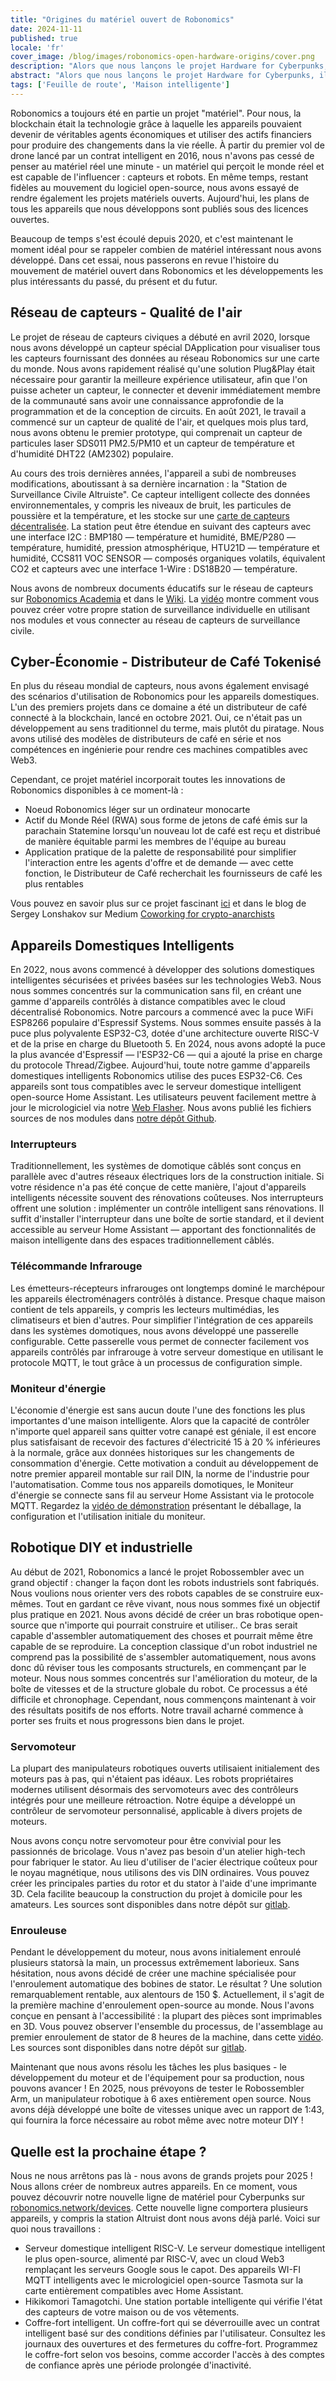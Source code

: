 ```yaml
---
title: "Origines du matériel ouvert de Robonomics"
date: 2024-11-11
published: true
locale: 'fr'
cover_image: /blog/images/robonomics-open-hardware-origins/cover.png
description: "Alors que nous lançons le projet Hardware for Cyberpunks, il est temps de réfléchir à notre parcours matériel depuis 2020. Cet essai explorera le mouvement de matériel ouvert de Robonomics."
abstract: "Alors que nous lançons le projet Hardware for Cyberpunks, il est temps de réfléchir à notre parcours matériel depuis 2020. Cet essai explorera le mouvement de matériel ouvert de Robonomics."
tags: ['Feuille de route', 'Maison intelligente']
---
```


Robonomics a toujours été en partie un projet "matériel". Pour nous, la blockchain était la technologie grâce à laquelle les appareils pouvaient devenir de véritables agents économiques et utiliser des actifs financiers pour produire des changements dans la vie réelle. À partir du premier vol de drone lancé par un contrat intelligent en 2016, nous n'avons pas cessé de penser au matériel réel une minute - un matériel qui perçoit le monde réel et est capable de l'influencer : capteurs et robots. En même temps, restant fidèles au mouvement du logiciel open-source, nous avons essayé de rendre également les projets matériels ouverts. Aujourd'hui, les plans de tous les appareils que nous développons sont publiés sous des licences ouvertes.

Beaucoup de temps s'est écoulé depuis 2020, et c'est maintenant le moment idéal pour se rappeler combien de matériel intéressant nous avons développé. Dans cet essai, nous passerons en revue l'histoire du mouvement de matériel ouvert dans Robonomics et les développements les plus intéressants du passé, du présent et du futur.

## Réseau de capteurs - Qualité de l'air

Le projet de réseau de capteurs civiques a débuté en avril 2020, lorsque nous avons développé un capteur spécial DApplication pour visualiser tous les capteurs fournissant des données au réseau Robonomics sur une carte du monde. Nous avons rapidement réalisé qu'une solution Plug&Play était nécessaire pour garantir la meilleure expérience utilisateur, afin que l'on puisse acheter un capteur, le connecter et devenir immédiatement membre de la communauté sans avoir une connaissance approfondie de la programmation et de la conception de circuits. En août 2021, le travail a commencé sur un capteur de qualité de l'air, et quelques mois plus tard, nous avons obtenu le premier prototype, qui comprenait un capteur de particules laser SDS011 PM2.5/PM10 et un capteur de température et d'humidité DHT22 (AM2302) populaire.

<RbImage zoom src="/blog/images/robonomics-open-hardware-origins/air-quality-station.jpg" alt="Matériel de qualité de l'air du réseau de capteurs" />

Au cours des trois dernières années, l'appareil a subi de nombreuses modifications, aboutissant à sa dernière incarnation : la "Station de Surveillance Civile Altruiste". Ce capteur intelligent collecte des données environnementales, y compris les niveaux de bruit, les particules de poussière et la température, et les stocke sur une [carte de capteurs décentralisée](https://sensors.social/). La station peut être étendue en suivant des capteurs avec une interface I2C : BMP180 — température et humidité, BME/P280 — température, humidité, pression atmosphérique, HTU21D — température et humidité, CCS811 VOC SENSOR — composés organiques volatils, équivalent CO2 et capteurs avec une interface 1-Wire : DS18B20 — température.

<RbImage zoom src="/blog/images/robonomics-open-hardware-origins/altruist-hq.jpg" alt="Station de surveillance de l'air Altruiste" />

Nous avons de nombreux documents éducatifs sur le réseau de capteurs sur [Robonomics Academia](https://robonomics.academy/en/learn/sensors-connectivity-course/overview/) et dans le [Wiki](https://wiki.robonomics.network/docs/sds-sensor-connect/). La [vidéo](https://www.youtube.com/watch?v=OdTd1sacCso) montre comment vous pouvez créer votre propre station de surveillance individuelle en utilisant nos modules et vous connecter au réseau de capteurs de surveillance civile.

## Cyber-Économie - Distributeur de Café Tokenisé

En plus du réseau mondial de capteurs, nous avons également envisagé des scénarios d'utilisation de Robonomics pour les appareils domestiques. L'un des premiers projets dans ce domaine a été un distributeur de café connecté à la blockchain, lancé en octobre 2021. Oui, ce n'était pas un développement au sens traditionnel du terme, mais plutôt du piratage. Nous avons utilisé des modèles de distributeurs de café en série et nos compétences en ingénierie pour rendre ces machines compatibles avec Web3.

<RbImage zoom src="/blog/images/robonomics-open-hardware-origins/robonomics-coffee-maker.jpg" alt="distributeur-de-cafe-robonomics" />

Cependant, ce projet matériel incorporait toutes les innovations de Robonomics disponibles à ce moment-là :

- Noeud Robonomics léger sur un ordinateur monocarte
- Actif du Monde Réel (RWA) sous forme de jetons de café émis sur la parachain Statemine lorsqu'un nouveau lot de café est reçu et distribué de manière équitable parmi les membres de l'équipe au bureau
- Application pratique de la palette de responsabilité pour simplifier l'interaction entre les agents d'offre et de demande — avec cette fonction, le Distributeur de Café recherchait les fournisseurs de café les plus rentables

Vous pouvez en savoir plus sur ce projet fascinant [ici](https://robonomics.network/cases/blockchain-coffee-machine/) et dans le blog de Sergey Lonshakov sur Medium [Coworking for crypto-anarchists](https://blog.air[a.life/coworking-for-crypto-anarchists-p1-5ebecb252f2d)

## Appareils Domestiques Intelligents

En 2022, nous avons commencé à développer des solutions domestiques intelligentes sécurisées et privées basées sur les technologies Web3. Nous nous sommes concentrés sur la communication sans fil, en créant une gamme d'appareils contrôlés à distance compatibles avec le cloud décentralisé Robonomics. Notre parcours a commencé avec la puce WiFi ESP8266 populaire d'Espressif Systems. Nous sommes ensuite passés à la puce plus polyvalente ESP32-C3, dotée d'une architecture ouverte RISC-V et de la prise en charge du Bluetooth 5. En 2024, nous avons adopté la puce la plus avancée d'Espressif — l'ESP32-C6 — qui a ajouté la prise en charge du protocole Thread/Zigbee. Aujourd'hui, toute notre gamme d'appareils domestiques intelligents Robonomics utilise des puces ESP32-C6. Ces appareils sont tous compatibles avec le serveur domestique intelligent open-source Home Assistant. Les utilisateurs peuvent facilement mettre à jour le micrologiciel via notre [Web Flasher](https://webflasher.robonomics.network/). Nous avons publié les fichiers sources de nos modules dans [notre dépôt Github](https://github.com/airalab/hardware).

### Interrupteurs

Traditionnellement, les systèmes de domotique câblés sont conçus en parallèle avec d'autres réseaux électriques lors de la construction initiale. Si votre résidence n'a pas été conçue de cette manière, l'ajout d'appareils intelligents nécessite souvent des rénovations coûteuses. Nos interrupteurs offrent une solution : implémenter un contrôle intelligent sans rénovations. Il suffit d'installer l'interrupteur dans une boîte de sortie standard, et il devient accessible au serveur Home Assistant — apportant des fonctionnalités de maison intelligente dans des espaces traditionnellement câblés.

<RbImage zoom src="/blog/images/robonomics-open-hardware-origins/2-gang-switch.jpg" alt="" />

### Télécommande Infrarouge

Les émetteurs-récepteurs infrarouges ont longtemps dominé le marchépour les appareils électroménagers contrôlés à distance. Presque chaque maison contient de tels appareils, y compris les lecteurs multimédias, les climatiseurs et bien d'autres. Pour simplifier l'intégration de ces appareils dans les systèmes domotiques, nous avons développé une passerelle configurable. Cette passerelle vous permet de connecter facilement vos appareils contrôlés par infrarouge à votre serveur domestique en utilisant le protocole MQTT, le tout grâce à un processus de configuration simple.

<RbImage zoom src="/blog/images/robonomics-open-hardware-origins/ir-remote-control.jpg" alt="Télécommande infrarouge" />

### Moniteur d'énergie

L'économie d'énergie est sans aucun doute l'une des fonctions les plus importantes d'une maison intelligente. Alors que la capacité de contrôler n'importe quel appareil sans quitter votre canapé est géniale, il est encore plus satisfaisant de recevoir des factures d'électricité 15 à 20 % inférieures à la normale, grâce aux données historiques sur les changements de consommation d'énergie. Cette motivation a conduit au développement de notre premier appareil montable sur rail DIN, la norme de l'industrie pour l'automatisation. Comme tous nos appareils domotiques, le Moniteur d'énergie se connecte sans fil au serveur Home Assistant via le protocole MQTT. Regardez la [vidéo de démonstration](https://www.youtube.com/watch?v=xtXIsORJGP0) présentant le déballage, la configuration et l'utilisation initiale du moniteur.

<RbImage zoom src="/blog/images/robonomics-open-hardware-origins/energy-monitor.jpg" alt="Moniteur d'énergie" />


## Robotique DIY et industrielle

Au début de 2021, Robonomics a lancé le projet Robossembler avec un grand objectif : changer la façon dont les robots industriels sont fabriqués. Nous voulions nous orienter vers des robots capables de se construire eux-mêmes. Tout en gardant ce rêve vivant, nous nous sommes fixé un objectif plus pratique en 2021. Nous avons décidé de créer un bras robotique open-source que n'importe qui pourrait construire et utiliser.. Ce bras serait capable d'assembler automatiquement des choses et pourrait même être capable de se reproduire. La conception classique d'un robot industriel ne comprend pas la possibilité de s'assembler automatiquement, nous avons donc dû réviser tous les composants structurels, en commençant par le moteur. Nous nous sommes concentrés sur l'amélioration du moteur, de la boîte de vitesses et de la structure globale du robot. Ce processus a été difficile et chronophage. Cependant, nous commençons maintenant à voir des résultats positifs de nos efforts. Notre travail acharné commence à porter ses fruits et nous progressons bien dans le projet.

### Servomoteur

La plupart des manipulateurs robotiques ouverts utilisaient initialement des moteurs pas à pas, qui n'étaient pas idéaux. Les robots propriétaires modernes utilisent désormais des servomoteurs avec des contrôleurs intégrés pour une meilleure rétroaction. Notre équipe a développé un contrôleur de servomoteur personnalisé, applicable à divers projets de moteurs.

<RbImage zoom src="/blog/images/robonomics-open-hardware-origins/robossembler-servo-reducer-exploding-view-01.jpg" alt="Vue éclatée du servomoteur Robossembler" />

<RbImage zoom src="/blog/images/robonomics-open-hardware-origins/servo.jpg" alt="Servomoteur Robossembler" />

Nous avons conçu notre servomoteur pour être convivial pour les passionnés de bricolage. Vous n'avez pas besoin d'un atelier high-tech pour fabriquer le stator. Au lieu d'utiliser de l'acier électrique coûteux pour le noyau magnétique, nous utilisons des vis DIN ordinaires. Vous pouvez créer les principales parties du rotor et du stator à l'aide d'une imprimante 3D. Cela facilite beaucoup la construction du projet à domicile pour les amateurs. Les sources sont disponibles dans notre dépôt sur [gitlab](https://gitlab.com/robossembler/servo).

### Enrouleuse

Pendant le développement du moteur, nous avons initialement enroulé plusieurs statorsà la main, un processus extrêmement laborieux. Sans hésitation, nous avons décidé de créer une machine spécialisée pour l'enroulement automatique des bobines de stator. Le résultat ? Une solution remarquablement rentable, aux alentours de 150 $. Actuellement, il s'agit de la première machine d'enroulement open-source au monde. Nous l'avons conçue en pensant à l'accessibilité : la plupart des pièces sont imprimables en 3D. Vous pouvez observer l'ensemble du processus, de l'assemblage au premier enroulement de stator de 8 heures de la machine, dans cette [vidéo](https://youtu.be/5glGYkbpT6w?si=H6iFg7i56K8elXjw). Les sources sont disponibles dans notre dépôt sur [gitlab](https://gitlab.com/robossembler/cnc/motor-wire-winder).

<RbImage zoom src="/blog/images/robonomics-open-hardware-origins/winder.jpg" alt="Enrouleur de fil de moteur" />

Maintenant que nous avons résolu les tâches les plus basiques - le développement du moteur et de l'équipement pour sa production, nous pouvons avancer ! En 2025, nous prévoyons de tester le Robossembler Arm, un manipulateur robotique à 6 axes entièrement open source. Nous avons déjà développé une boîte de vitesses unique avec un rapport de 1:43, qui fournira la force nécessaire au robot même avec notre moteur DIY !

<RbImage zoom src="/blog/images/robonomics-open-hardware-origins/robossembler-arm.jpg" alt="Bras Robossembler" />


## Quelle est la prochaine étape ?

Nous ne nous arrêtons pas là - nous avons de grands projets pour 2025 ! Nous allons créer de nombreux autres appareils. En ce moment, vous pouvez découvrir notre nouvelle ligne de matériel pour Cyberpunks sur [robonomics.network/devices](https://robonomics.network/devices/). Cette nouvelle ligne comportera plusieurs appareils, y compris la station Altruist dont nous avons déjà parlé. Voici sur quoi nous travaillons :

- Serveur domestique intelligent RISC-V. Le serveur domestique intelligent le plus open-source, alimenté par RISC-V, avec un cloud Web3 remplaçant les serveurs Google sous le capot. Des appareils WI-FI MQTT intelligents avec le micrologiciel open-source Tasmota sur la carte entièrement compatibles avec Home Assistant.
- Hikikomori Tamagotchi. Une station portable intelligente qui vérifie l'état des capteurs de votre maison ou de vos vêtements.
- Coffre-fort intelligent. Un coffre-fort qui se déverrouille avec un contrat intelligent basé sur des conditions définies par l'utilisateur. Consultez les journaux des ouvertures et des fermetures du coffre-fort. Programmez le coffre-fort selon vos besoins, comme accorder l'accès à des comptes de confiance après une période prolongée d'inactivité.